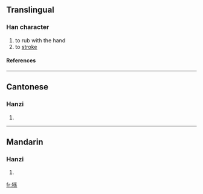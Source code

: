 ==Translingual==
===Han character===
{{Han char|rn=64|rad=手|as=10|sn=13|four=5209<sub>3</sub>|canj=手弓木火 (QNDF)}}
# to rub with the hand
# to [[stroke]]
====References====
{{Han ref|kx=0446.120|dkj=12464|dj=0796.300|hdz=31938.090|uh=640E|ud=25614|bh=DDBB|bd=56763}}
----
==Cantonese==
===Hanzi===
{{yue-hanzi|jyut=|y=syun1}}
# {{defn|Cantonese}}
----
==Mandarin==
===Hanzi===
{{cmn-hanzi|pin=[[sūn]] (sun1)|wg=sun<sup>1</sup>}}
# {{defn|Mandarin}}

[[fr:搎]]
